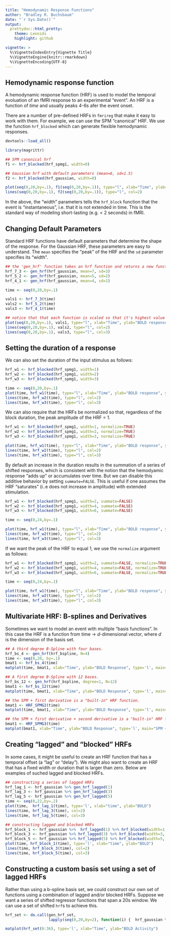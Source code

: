 ```yaml
---
title: "Hemodynamic Response Functions"
author: "Bradley R. Buchsbaum"
date: "`r Sys.Date()`"
output:
  prettydoc::html_pretty:
    theme: Leonids
    highlight: github

vignette: >
  %\VignetteIndexEntry{Vignette Title}
  %\VignetteEngine{knitr::rmarkdown}
  %\VignetteEncoding{UTF-8}
---
```



## Hemodynamic response function

A hemodynamic response function (HRF) is used to model the temporal evoluation of an fMRI response to an experimental "event". An HRF is a function of *time* and usually peaks 4-6s afer the event onset.

There are a number of pre-defined HRFs in `fmrireg` that make it easy to work with them. For example, we can use the SPM "canonical" HRF. We use the function `hrf_blocked` which can generate flexible hemodynamic responses. 

```r
devtools::load_all()
```

```r

library(magrittr)

## SPM canonical hrf
f1 <- hrf_blocked(hrf_spmg1, width=0)

## Gaussian hrf with default parameters (mean=6, sd=1.5)
f2 <- hrf_blocked(hrf_gaussian, width=0) 

plot(seq(0,20,by=.1), f1(seq(0,20,by=.1)), type="l", xlab="Time", ylab="BOLD response", main="Gaussian and SPM Canonical HRF", ylim=c(-.1, .3))
lines(seq(0,20,by=.1), f2(seq(0,20,by=.1)), type="l", col=2)

```

In the above, the "width" parameters tells the `hrf_block` function that the event is "instantaneous", i.e. that it is not extended in time. This is the standard way of modeling short-lasting (e.g. < 2 seconds) in fMRI.

## Changing Default Parameters

Standard HRF functions have default parameters that determine the shape of the response. For the Gaussian HRF, these parameters are easy to understand. The `mean` specifies the "peak" of the HRF and the `sd` parameter specifies its "width". 

```r

## the 'gen_hrf' function takes an hrf function and returns a new function substituting the supplied parameters as arguments.
hrf_7_3 <- gen_hrf(hrf_gaussian, mean=7, sd=3)
hrf_5_2 <- gen_hrf(hrf_gaussian, mean=5, sd=2)
hrf_4_1 <- gen_hrf(hrf_gaussian, mean=4, sd=1)

time <- seq(0,20,by=.1)

vals1 <- hrf_7_3(time)
vals2 <- hrf_5_2(time)
vals3 <- hrf_4_1(time)

## notice that that each function is scaled so that it's highest value = 1.
plot(seq(0,20,by=.1), vals1, type="l", xlab="Time", ylab="BOLD response", ylim=range(c(vals1, vals2, vals3)), main="Three Gaussian HRFs with different parameters")
lines(seq(0,20,by=.1), vals2, type="l", col=2)
lines(seq(0,20,by=.1), vals3, type="l", col=3)

```


## Setting the duration of a response

We can also set the duration of the input stimulus as follows:

```r

hrf_w1 <- hrf_blocked(hrf_spmg1, width=1)
hrf_w2 <- hrf_blocked(hrf_spmg1, width=2)
hrf_w3 <- hrf_blocked(hrf_spmg1, width=3)

time <- seq(0,20,by=.1)
plot(time, hrf_w1(time), type="l", xlab="Time", ylab="BOLD response", ylim=range(0, 6), main="HRFs with Different Durations")
lines(time, hrf_w2(time), type="l", col=2)
lines(time, hrf_w3(time), type="l", col=3)

```

We can also require that the HRFs be normalized so that, regardless of the block duration, the peak amplitude of the HRF = 1.

```r

hrf_w1 <- hrf_blocked(hrf_spmg1, width=1, normalize=TRUE)
hrf_w2 <- hrf_blocked(hrf_spmg1, width=2, normalize=TRUE)
hrf_w3 <- hrf_blocked(hrf_spmg1, width=3, normalize=TRUE)

plot(time, hrf_w1(time), type="l", xlab="Time", ylab="BOLD response", ylim=range(-.2, 1.2), main="HRFs with Different Durations, but normalized")
lines(time, hrf_w2(time), type="l", col=2)
lines(time, hrf_w3(time), type="l", col=3)

```


By default an increase in the duration results in the summation of a series of shifted responses, which is consistent with the notion that the hemodyamic response "adds up" or accumulates over time. But we can disable this additive behavior by setting `summate=FALSE`. This is useful if one assumes the HRF "saturates" (i..e does not increase in amplitude) with extended stimulation.


```r

hrf_w1 <- hrf_blocked(hrf_spmg1, width=2, summate=FALSE)
hrf_w2 <- hrf_blocked(hrf_spmg1, width=4, summate=FALSE)
hrf_w3 <- hrf_blocked(hrf_spmg1, width=6, summate=FALSE)

time <- seq(0,24,by=.1)

plot(time, hrf_w1(time), type="l", xlab="Time", ylab="BOLD response", ylim=c(0,.25), main="Non-Summating HRFs with Different Durations ")
lines(time, hrf_w2(time), type="l", col=2)
lines(time, hrf_w3(time), type="l", col=3)

```

If we want the peak of the HRF to equal 1, we use the `normalize` argument as follows:

```r

hrf_w1 <- hrf_blocked(hrf_spmg1, width=2, summate=FALSE, normalize=TRUE)
hrf_w2 <- hrf_blocked(hrf_spmg1, width=4, summate=FALSE, normalize=TRUE)
hrf_w3 <- hrf_blocked(hrf_spmg1, width=6, summate=FALSE, normalize=TRUE)

time <- seq(0,24,by=.1)

plot(time, hrf_w1(time), type="l", xlab="Time", ylab="BOLD response", ylim=c(0,1.1), main="Normalized and Non-Summating HRFs with Different Durations ")
lines(time, hrf_w2(time), type="l", col=2)
lines(time, hrf_w3(time), type="l", col=3)

```


## Multivariate HRF: B-splines and Derivatives

Sometimes we want to model an event with multiple "basis functions". In this case the HRF is a function from time -> *d*-dimensional vector, where *d* is the dimension of the basis set. 

```r

## A third degree B-Spline with four bases.
hrf_bs_4 <- gen_hrf(hrf_bspline, N=4)
time <- seq(0,20, by=.1)
bmat1 <- hrf_bs_4(time)
matplot(time, bmat1, xlab="Time", ylab="BOLD Response", type='l', main="Bspline HRF basis set (N=4)")

## A first degree B-Spline with 12 bases.
hrf_bs_12 <- gen_hrf(hrf_bspline, degree=1, N=12)
bmat1 <- hrf_bs_12(time)
matplot(time, bmat1, xlab="Time", ylab="BOLD Response", type='l', main="Bspline HRF basis set (N=12)")

## the SPM + first derivative is a "built-in" HRF function.
bmat1 <- HRF_SPMG2(time)
matplot(time, bmat1, xlab="Time", ylab="BOLD Response", type='l', main="SPM + first derivative")

## the SPM + first derivative + second derivative is a "built-in" HRF function.
bmat1 <- HRF_SPMG3(time)
matplot(bmat1, xlab="Time", ylab="BOLD Response", type='l', main="SPM + 1st and 2nd derivative")

```


## Creating "lagged" and "blocked" HRFs

In some cases, it might be useful to create an HRF function that has a temporal offset (a "lag" or "delay"). We might also want to create an HRF that has a fixed width or duration that is larger than zero. Below are examples of suched lagged and blocked HRFs.


```r

## constructing a series of lagged HRFs
hrf_lag_1 <- hrf_gaussian %>% gen_hrf_lagged(1) 
hrf_lag_3 <- hrf_gaussian %>% gen_hrf_lagged(3)
hrf_lag_5 <- hrf_gaussian %>% gen_hrf_lagged(5) 
time <- seq(0,22,by=.2)
plot(time,  hrf_lag_1(time), type='l', xlab="time", ylab="BOLD")
lines(time, hrf_lag_3(time), col=2)
lines(time, hrf_lag_5(time), col=3)

## constructing lagged and blocked HRFs
hrf_block_1 <- hrf_gaussian %>%  hrf_lagged(1) %>% hrf_blocked(width=1, normalize=TRUE)
hrf_block_3 <- hrf_gaussian %>% hrf_lagged(3) %>% hrf_blocked(width=3, normalize=TRUE)
hrf_block_5 <- hrf_gaussian %>% hrf_lagged(5) %>% hrf_blocked(width=5, normalize=TRUE) 
plot(time, hrf_block_1(time), type='l', xlab="time", ylab="BOLD")
lines(time, hrf_block_3(time), col=2)
lines(time, hrf_block_5(time), col=3)


```

## Constructing a custom basis set using a set of lagged HRFs

Rather than using a b-spline basis set, we could construct our own set of functions using a combination of lagged and/or blocked HRFs. Suppose we want a series of shifted regressor functions that span a 20s window. We can use a set of shifted `hrf`s to achieve this.


```r

hrf_set <- do.call(gen_hrf_set,
                   lapply(seq(0,20,by=2), function(i) {  hrf_gaussian %>% hrf_lagged(i) }))

matplot(hrf_set(0:36), type='l', xlab="Time", ylab="BOLD Activity")

```


